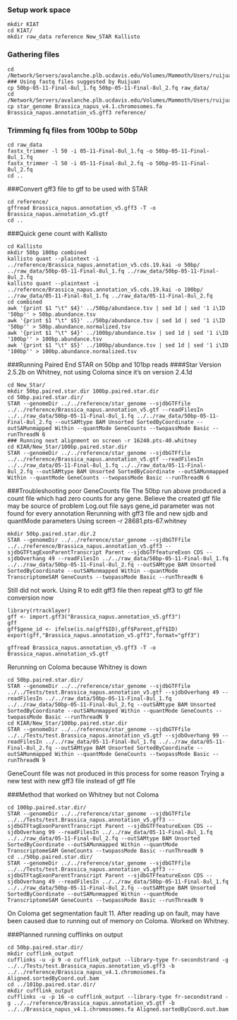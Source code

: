 ### Setup work space
```
mkdir KIAT
cd KIAT/
mkdir raw_data reference New_STAR Kallisto
```
### Gathering files
```
cd /Network/Servers/avalanche.plb.ucdavis.edu/Volumes/Mammoth/Users/ruijuanli/2016_summer/raw_data
### Using fastq files suggested by Ruijuan
cp 50bp-05-11-Final-8ul_1.fq 50bp-05-11-Final-8ul_2.fq raw_data/
cd /Network/Servers/avalanche.plb.ucdavis.edu/Volumes/Mammoth/Users/ruijuanli/Reference/B.napus
cp star_genome Brassica_napus_v4.1.chromosomes.fa Brassica_napus.annotation_v5.gff3 reference/
```

### Trimming fq files from 100bp to 50bp
```
cd raw_data
fastx_trimmer -l 50 -i 05-11-Final-8ul_1.fq -o 50bp-05-11-Final-8ul_1.fq
fastx_trimmer -l 50 -i 05-11-Final-8ul_2.fq -o 50bp-05-11-Final-8ul_2.fq
cd ..
```

###Convert gff3 file to gtf to be used with STAR
```
cd reference/
gffread Brassica_napus.annotation_v5.gff3 -T -o Brassica_napus.annotation_v5.gtf
cd ..
```
###Quick gene count with Kallisto
```
cd Kallisto
mkdir 50bp 100bp combined
kallisto quant --plaintext -i ../reference/Brassica_napus.annotation_v5.cds.19.kai -o 50bp/ ../raw_data/50bp-05-11-Final-8ul_1.fq ../raw_data/50bp-05-11-Final-8ul_2.fq
kallisto quant --plaintext -i ../reference/Brassica_napus.annotation_v5.cds.19.kai -o 100bp/ ../raw_data/05-11-Final-8ul_1.fq ../raw_data/05-11-Final-8ul_2.fq
cd combined
awk '{print $1 "\t" $4}' ../50bp/abundance.tsv | sed 1d | sed '1 i\ID '50bp'' > 50bp.abundance.tsv
awk '{print $1 "\t" $5}' ../50bp/abundance.tsv | sed 1d | sed '1 i\ID '50bp'' > 50bp.abundance.normalized.tsv
awk '{print $1 "\t" $4}' ../100bp/abundance.tsv | sed 1d | sed '1 i\ID '100bp'' > 100bp.abundance.tsv
awk '{print $1 "\t" $5}' ../100bp/abundance.tsv | sed 1d | sed '1 i\ID '100bp'' > 100bp.abundance.normalized.tsv
```

###Running Paired End STAR on 50bp and 101bp reads
####Star Version 2.5.2b on Whitney, not using Coloma since it's on version 2.4.1d
```
cd New_Star/
mkdir 50bp.paired.star.dir 100bp.paired.star.dir
cd 50bp.paired.star.dir/
STAR --genomeDir ../../reference/star_genome --sjdbGTFfile ../../reference/Brassica_napus.annotation_v5.gtf --readFilesIn ../../raw_data/50bp-05-11-Final-8ul_1.fq ../../raw_data/50bp-05-11-Final-8ul_2.fq --outSAMtype BAM Unsorted SortedByCoordinate --outSAMunmapped Within --quantMode GeneCounts --twopassMode Basic --runThreadN 6
### Running next alignment on screen -r 16240.pts-40.whitney
cd KIAR/New_Star/100bp.paired.star.dir
STAR --genomeDir ../../reference/star_genome --sjdbGTFfile ../../reference/Brassica_napus.annotation_v5.gtf --readFilesIn ../../raw_data/05-11-Final-8ul_1.fq ../../raw_data/05-11-Final-8ul_2.fq --outSAMtype BAM Unsorted SortedByCoordinate --outSAMunmapped Within --quantMode GeneCounts --twopassMode Basic --runThreadN 6
```

###Troubleshooting poor GeneCounts file
The 50bp run above produced a count file which had zero counts for any gene.
Believe the created gtf file may be source of problem
Log.out file says gene_id parameter was not found for every annotation
Rerunning with gff3 file and new sjdb and quantMode parameters
Using screen -r 28681.pts-67.whitney
```
mkdir 50bp.paired.star.dir.2
STAR --genomeDir ../../reference/star_genome --sjdbGTFfile ../../reference/Brassica_napus.annotation_v5.gff3 --sjdbGTFtagExonParentTranscript Parent --sjdbGTFfeatureExon CDS --sjdbOverhang 49 --readFilesIn ../../raw_data/50bp-05-11-Final-8ul_1.fq ../../raw_data/50bp-05-11-Final-8ul_2.fq --outSAMtype BAM Unsorted SortedByCoordinate --outSAMunmapped Within --quantMode TranscriptomeSAM GeneCounts --twopassMode Basic --runThreadN 6
```

Still did not work. Using R to edit gff3 file then repeat gff3 to gtf file conversion now
```
library(rtracklayer)
gff <- import.gff3("Brassica_napus.annotation_v5.gff3")
gff
gff$gene_id <- ifelse(is.na(gff$ID),gff$Parent,gff$ID)
export(gff,"Brassica_napus.annotation_v5.gff3",format="gff3")
```
```
gffread Brassica_napus.annotation_v5.gff3 -T -o Brassica_napus.annotation_v5.gtf
```

Rerunning on Coloma because Whitney is down
```
cd 50bp.paired.star.dir/
STAR --genomeDir ../../reference/star_genome --sjdbGTFfile ../../Tests/test.Brassica_napus.annotation_v5.gtf --sjdbOverhang 49 --readFilesIn ../../raw_data/50bp-05-11-Final-8ul_1.fq ../../raw_data/50bp-05-11-Final-8ul_2.fq --outSAMtype BAM Unsorted SortedByCoordinate --outSAMunmapped Within --quantMode GeneCounts --twopassMode Basic --runThreadN 9
cd KIAR/New_Star/100bp.paired.star.dir
STAR --genomeDir ../../reference/star_genome --sjdbGTFfile ../../Tests/test.Brassica_napus.annotation_v5.gtf --sjdbOverhang 99 --readFilesIn ../../raw_data/05-11-Final-8ul_1.fq ../../raw_data/05-11-Final-8ul_2.fq --outSAMtype BAM Unsorted SortedByCoordinate --outSAMunmapped Within --quantMode GeneCounts --twopassMode Basic --runThreadN 9
```
GeneCount file was not produced in this process for some reason
Trying a new test with new gff3 file instead of gtf file

###Method that worked on Whitney but not Coloma
```
cd 100bp.paired.star.dir/
STAR --genomeDir ../../reference/star_genome --sjdbGTFfile ../../Tests/test.Brassica_napus.annotation_v5.gff3 --sjdbGTFtagExonParentTranscript Parent --sjdbGTFfeatureExon CDS --sjdbOverhang 99 --readFilesIn ../../raw_data/05-11-Final-8ul_1.fq ../../raw_data/05-11-Final-8ul_2.fq --outSAMtype BAM Unsorted SortedByCoordinate --outSAMunmapped Within --quantMode TranscriptomeSAM GeneCounts --twopassMode Basic --runThreadN 9
cd ../50bp.paired.star.dir/
STAR --genomeDir ../../reference/star_genome --sjdbGTFfile ../../Tests/test.Brassica_napus.annotation_v5.gff3 --sjdbGTFtagExonParentTranscript Parent --sjdbGTFfeatureExon CDS --sjdbOverhang 49 --readFilesIn ../../raw_data/50bp-05-11-Final-8ul_1.fq ../../raw_data/50bp-05-11-Final-8ul_2.fq --outSAMtype BAM Unsorted SortedByCoordinate --outSAMunmapped Within --quantMode TranscriptomeSAM GeneCounts --twopassMode Basic --runThreadN 9
```
On Coloma get segmentation fault 11. After reading up on fault, may have been caused due to running out of memory on Coloma. Worked on Whitney. 

###Planned running cufflinks on output
```
cd 50bp.paired.star.dir/
mkdir cufflink_output      
cufflinks -u -p 9 -o cufflink_output --library-type fr-secondstrand -g ../../Tests/test.Brassica_napus.annotation_v5.gff3 -b ../../reference/Brassica_napus_v4.1.chromosomes.fa Aligned.sortedByCoord.out.bam
cd ../101bp.paired.star.dir/
mkdir cufflink_output
cufflinks -u -p 16 -o cufflink_output --library-type fr-secondstrand -g ../../reference/Brassica_napus.annotation_v5.gtf -b ../../Brassica_napus_v4.1.chromosomes.fa Aligned.sortedByCoord.out.bam
```
